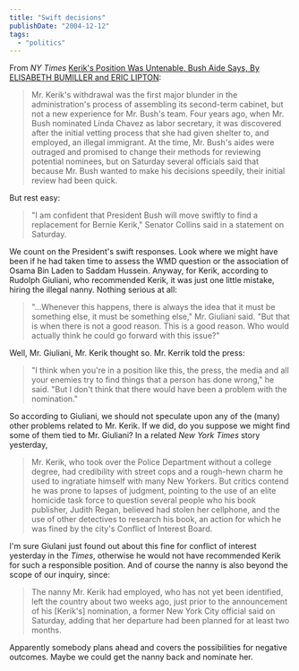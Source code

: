 ```yaml
---
title: "Swift decisions"
publishDate: "2004-12-12"
tags: 
  - "politics"
---
```


From _NY Times_ [Kerik's Position Was Untenable, Bush Aide Says, By ELISABETH BUMILLER and ERIC LIPTON](http://www.nytimes.com/2004/12/12/politics/12kerik.html):

> Mr. Kerik's withdrawal was the first major blunder in the administration's process of assembling its second-term cabinet, but not a new experience for Mr. Bush's team. Four years ago, when Mr. Bush nominated Linda Chavez as labor secretary, it was discovered after the initial vetting process that she had given shelter to, and employed, an illegal immigrant. At the time, Mr. Bush's aides were outraged and promised to change their methods for reviewing potential nominees, but on Saturday several officials said that because Mr. Bush wanted to make his decisions speedily, their initial review had been quick.

But rest easy:

> "I am confident that President Bush will move swiftly to find a replacement for Bernie Kerik," Senator Collins said in a statement on Saturday.

We count on the President's swift responses. Look where we might have been if he had taken time to assess the WMD question or the association of Osama Bin Laden to Saddam Hussein. Anyway, for Kerik, according to Rudolph Giuliani, who recommended Kerik, it was just one little mistake, hiring the illegal nanny. Nothing serious at all:

> "...Whenever this happens, there is always the idea that it must be something else, it must be something else," Mr. Giuliani said. "But that is when there is not a good reason. This is a good reason. Who would actually think he could go forward with this issue?"

Well, Mr. Giuliani, Mr. Kerik thought so. Mr. Kerrik told the press:

> "I think when you're in a position like this, the press, the media and all your enemies try to find things that a person has done wrong," he said. "But I don't think that there would have been a problem with the nomination."

So according to Giuliani, we should not speculate upon any of the (many) other problems related to Mr. Kerik. If we did, do you suppose we might find some of them tied to Mr. Giuliani? In a related _New York Times_ story yesterday,

> Mr. Kerik, who took over the Police Department without a college degree, had credibility with street cops and a rough-hewn charm he used to ingratiate himself with many New Yorkers. But critics contend he was prone to lapses of judgment, pointing to the use of an elite homicide task force to question several people who his book publisher, Judith Regan, believed had stolen her cellphone, and the use of other detectives to research his book, an action for which he was fined by the city's Conflict of Interest Board.

I'm sure Giulani just found out about this fine for conflict of interest yesterday in the _Times_, otherwise he would not have recommended Kerik for such a responsible position. And of course the nanny is also beyond the scope of our inquiry, since:

> The nanny Mr. Kerik had employed, who has not yet been identified, left the country about two weeks ago, just prior to the announcement of his \[Kerik's\] nomination, a former New York City official said on Saturday, adding that her departure had been planned for at least two months.

Apparently somebody plans ahead and covers the possibilities for negative outcomes. Maybe we could get the nanny back and nominate her.
